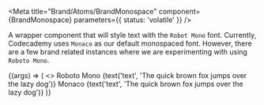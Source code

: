 


<Meta
  title="Brand/Atoms/BrandMonospace"
  component={BrandMonospace}
  parameters={{ status: 'volatile' }}
/>

A wrapper component that will style text with the `Robot Mono`
font. Currently, Codecademy uses `Monaco` as our default monospaced
font. However, there are a few brand related instances where we are experimenting
with using `Roboto Mono`.

<Canvas>
  <Story name="BrandMonospace">
    {(args) => (
      <>
        <BrandMonospace>
          <Heading fontSize="xl" as="h1">
            Roboto Mono
          </Heading>
          <Heading fontSize="lg" as="h2">
            {text('text', 'The quick brown fox jumps over the lazy dog')}
          </Heading>
        </BrandMonospace>
        <Heading fontSize="xl" as="h1" className={styles.monacoFont}>
          Monaco
        </Heading>
        <Heading fontSize="lg" as="h2" className={styles.monacoFont}>
          {text('text', 'The quick brown fox jumps over the lazy dog')}
        </Heading>
      </>
    )}
  </Story>
</Canvas>
